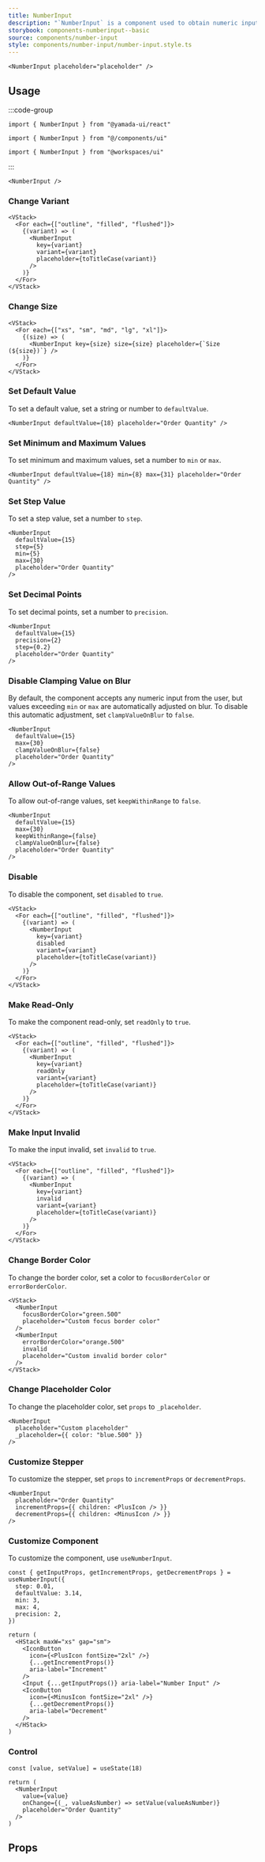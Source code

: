 ```yaml
---
title: NumberInput
description: "`NumberInput` is a component used to obtain numeric input from the user."
storybook: components-numberinput--basic
source: components/number-input
style: components/number-input/number-input.style.ts
---
```


```tsx preview
<NumberInput placeholder="placeholder" />
```

## Usage

:::code-group

```tsx [package]
import { NumberInput } from "@yamada-ui/react"
```

```tsx [alias]
import { NumberInput } from "@/components/ui"
```

```tsx [monorepo]
import { NumberInput } from "@workspaces/ui"
```

:::

```tsx
<NumberInput />
```

### Change Variant

```tsx preview
<VStack>
  <For each={["outline", "filled", "flushed"]}>
    {(variant) => (
      <NumberInput
        key={variant}
        variant={variant}
        placeholder={toTitleCase(variant)}
      />
    )}
  </For>
</VStack>
```

### Change Size

```tsx preview
<VStack>
  <For each={["xs", "sm", "md", "lg", "xl"]}>
    {(size) => (
      <NumberInput key={size} size={size} placeholder={`Size (${size})`} />
    )}
  </For>
</VStack>
```

### Set Default Value

To set a default value, set a string or number to `defaultValue`.

```tsx preview
<NumberInput defaultValue={18} placeholder="Order Quantity" />
```

### Set Minimum and Maximum Values

To set minimum and maximum values, set a number to `min` or `max`.

```tsx preview
<NumberInput defaultValue={18} min={8} max={31} placeholder="Order Quantity" />
```

### Set Step Value

To set a step value, set a number to `step`.

```tsx preview
<NumberInput
  defaultValue={15}
  step={5}
  min={5}
  max={30}
  placeholder="Order Quantity"
/>
```

### Set Decimal Points

To set decimal points, set a number to `precision`.

```tsx preview
<NumberInput
  defaultValue={15}
  precision={2}
  step={0.2}
  placeholder="Order Quantity"
/>
```

### Disable Clamping Value on Blur

By default, the component accepts any numeric input from the user, but values exceeding `min` or `max` are automatically adjusted on blur. To disable this automatic adjustment, set `clampValueOnBlur` to `false`.

```tsx preview
<NumberInput
  defaultValue={15}
  max={30}
  clampValueOnBlur={false}
  placeholder="Order Quantity"
/>
```

### Allow Out-of-Range Values

To allow out-of-range values, set `keepWithinRange` to `false`.

```tsx preview
<NumberInput
  defaultValue={15}
  max={30}
  keepWithinRange={false}
  clampValueOnBlur={false}
  placeholder="Order Quantity"
/>
```

### Disable

To disable the component, set `disabled` to `true`.

```tsx preview
<VStack>
  <For each={["outline", "filled", "flushed"]}>
    {(variant) => (
      <NumberInput
        key={variant}
        disabled
        variant={variant}
        placeholder={toTitleCase(variant)}
      />
    )}
  </For>
</VStack>
```

### Make Read-Only

To make the component read-only, set `readOnly` to `true`.

```tsx preview
<VStack>
  <For each={["outline", "filled", "flushed"]}>
    {(variant) => (
      <NumberInput
        key={variant}
        readOnly
        variant={variant}
        placeholder={toTitleCase(variant)}
      />
    )}
  </For>
</VStack>
```

### Make Input Invalid

To make the input invalid, set `invalid` to `true`.

```tsx preview
<VStack>
  <For each={["outline", "filled", "flushed"]}>
    {(variant) => (
      <NumberInput
        key={variant}
        invalid
        variant={variant}
        placeholder={toTitleCase(variant)}
      />
    )}
  </For>
</VStack>
```

### Change Border Color

To change the border color, set a color to `focusBorderColor` or `errorBorderColor`.

```tsx preview
<VStack>
  <NumberInput
    focusBorderColor="green.500"
    placeholder="Custom focus border color"
  />
  <NumberInput
    errorBorderColor="orange.500"
    invalid
    placeholder="Custom invalid border color"
  />
</VStack>
```

### Change Placeholder Color

To change the placeholder color, set `props` to `_placeholder`.

```tsx preview
<NumberInput
  placeholder="Custom placeholder"
  _placeholder={{ color: "blue.500" }}
/>
```

### Customize Stepper

To customize the stepper, set `props` to `incrementProps` or `decrementProps`.

```tsx preview
<NumberInput
  placeholder="Order Quantity"
  incrementProps={{ children: <PlusIcon /> }}
  decrementProps={{ children: <MinusIcon /> }}
/>
```

### Customize Component

To customize the component, use `useNumberInput`.

```tsx preview functional client
const { getInputProps, getIncrementProps, getDecrementProps } = useNumberInput({
  step: 0.01,
  defaultValue: 3.14,
  min: 3,
  max: 4,
  precision: 2,
})

return (
  <HStack maxW="xs" gap="sm">
    <IconButton
      icon={<PlusIcon fontSize="2xl" />}
      {...getIncrementProps()}
      aria-label="Increment"
    />
    <Input {...getInputProps()} aria-label="Number Input" />
    <IconButton
      icon={<MinusIcon fontSize="2xl" />}
      {...getDecrementProps()}
      aria-label="Decrement"
    />
  </HStack>
)
```

### Control

```tsx preview functional client
const [value, setValue] = useState(18)

return (
  <NumberInput
    value={value}
    onChange={(_, valueAsNumber) => setValue(valueAsNumber)}
    placeholder="Order Quantity"
  />
)
```

## Props

<PropsTable name="number-input" />
